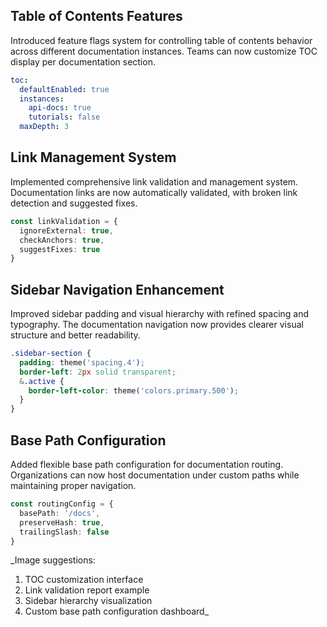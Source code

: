## Table of Contents Features
Introduced feature flags system for controlling table of contents behavior across different documentation instances. Teams can now customize TOC display per documentation section.

```yaml
toc:
  defaultEnabled: true
  instances:
    api-docs: true
    tutorials: false
  maxDepth: 3
```

## Link Management System
Implemented comprehensive link validation and management system. Documentation links are now automatically validated, with broken link detection and suggested fixes.

```typescript
const linkValidation = {
  ignoreExternal: true,
  checkAnchors: true,
  suggestFixes: true
}
```

## Sidebar Navigation Enhancement
Improved sidebar padding and visual hierarchy with refined spacing and typography. The documentation navigation now provides clearer visual structure and better readability.

```css
.sidebar-section {
  padding: theme('spacing.4');
  border-left: 2px solid transparent;
  &.active {
    border-left-color: theme('colors.primary.500');
  }
}
```

## Base Path Configuration
Added flexible base path configuration for documentation routing. Organizations can now host documentation under custom paths while maintaining proper navigation.

```typescript
const routingConfig = {
  basePath: '/docs',
  preserveHash: true,
  trailingSlash: false
}
```

_Image suggestions:
1. TOC customization interface
2. Link validation report example
3. Sidebar hierarchy visualization
4. Custom base path configuration dashboard_